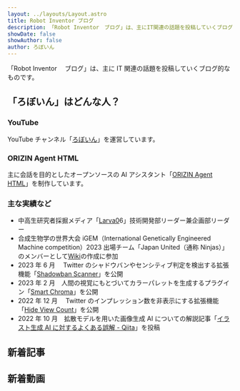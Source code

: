 ```yaml
---
layout: ../layouts/Layout.astro
title: Robot Inventor ブログ
description: 「Robot Inventor　ブログ」は、主にIT関連の話題を投稿していくブログ的なものです。
showDate: false
showAuthor: false
author: ろぼいん
---
```



「Robot Inventor 　ブログ」は、主に IT 関連の話題を投稿していくブログ的なものです。

## 「ろぼいん」はどんな人？

### YouTube

YouTube チャンネル「[ろぼいん](https://www.youtube.com/channel/UCJFnl1HIx-atCMWnDcKBrfw)」を運営しています。

### ORIZIN Agent HTML

主に会話を目的としたオープンソースの AI アシスタント「[ORIZIN Agent HTML](https://robot-inventor.github.io/ORIZIN-Agent-HTML/)」を制作しています。

### 主な実績など

- 中高生研究者採掘メディア「[Larva0](https://larva06.com/)6」技術開発部リーダー兼企画部リーダー
- 合成生物学の世界大会 iGEM（International Genetically Engineered Machine competition）2023 出場チーム「Japan United（通称 Ninjas）」のメンバーとして[Wiki](https://2023.igem.wiki/japan-united/)の作成に参加
- 2023 年 6 月　 Twitter のシャドウバンやセンシティブ判定を検出する拡張機能「[Shadowban Scanner](https://github.com/Robot-Inventor/shadowban-scanner)」を公開
- 2023 年 2 月　人間の視覚にもとづいてカラーパレットを生成するプラグイン「[Smart Chroma](https://www.figma.com/community/plugin/1202157980535479255/Smart-Chroma)」を公開
- 2022 年 12 月　 Twitter のインプレッション数を非表示にする拡張機能「[Hide View Count](https://github.com/Robot-Inventor/hide-view-count)」を公開
- 2022 年 10 月　拡散モデルを用いた画像生成 AI についての解説記事「[イラスト生成 AI に対するよくある誤解 - Qiita](https://qiita.com/Robot-Inventor/items/b01786235978a0bc38d9)」を投稿

## 新着記事

<LatestArticle />

## 新着動画

<LatestYouTube />
